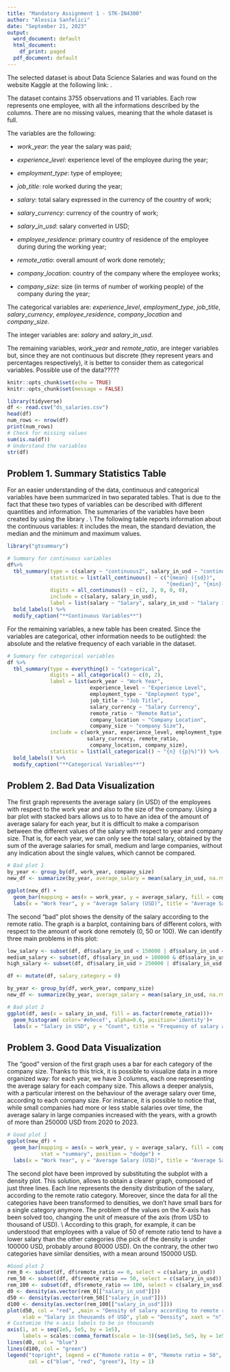 ```yaml
---
title: "Mandatory Assignment 1 - STK-IN4300"
author: "Alessia Sanfelici"
date: "September 21, 2023"
output:
  word_document: default
  html_document:
    df_print: paged
  pdf_document: default
---
```


The selected dataset is about Data Science Salaries and was found on the website Kaggle at the following link: \url{https://www.kaggle.com/datasets/arnabchaki/data-science-salaries-2023}.

The dataset contains 3755 observations and 11 variables. Each row represents one employee, with all the informations described by the columns. There are no missing values, meaning that the whole dataset is full.

The variables are the following:

- $work\_year$: the year the salary was paid;

- $experience\_level$: experience level of the employee during the year;

- $employment\_type$: type of employee;

- $job\_title$: role worked during the year;

- $salary$: total salary expressed in the currency of the country of work;

- $salary\_currency$: currency of the country of work;

- $salary\_in\_usd$: salary converted in USD;

- $employee\_residence$: primary country of residence of the employee during during the working year;

- $remote\_ratio$: overall amount of work done remotely; 

- $company\_location$: country of the company where the employee works;

- $company\_size$: size (in terms of number of working people) of the company during the year;

The categorical variables are: $experience\_level$, $employment\_type$, $job\_title$, $salary\_currency$, $employee\_residence$, $company\_location$ and $company\_size$.

The integer variables are: $salary$ and $salary\_in\_usd$.


The remaining variables, $work\_year$ and $remote\_ratio$, are integer variables but, since they are not continuous but discrete (they represent years and percentages respectively), it is better to consider them as categorical variables.
\newline
Possible use of the data?????
```r

knitr::opts_chunk$set(echo = TRUE)
knitr::opts_chunk$set(message = FALSE)

library(tidyverse)
df <- read.csv("ds_salaries.csv")
head(df)
num_rows <- nrow(df)
print(num_rows)
# Check for missing values
sum(is.na(df))
# Understand the variables
str(df)
```

## Problem 1. Summary Statistics Table
For an easier understanding of the data, continuous and categorical variables have been summarized in two separated tables. That is due to the fact that these two types of variables can be described with different quantities and information. The summaries of the variables have been created by using the library \textbf{gtsummary}.
\\
The following table reports information about the continuous variables: it includes the mean, the standard deviation, the median and the minimum and maximum values.
\newline

```r
library("gtsummary")

# Summary for continuous variables
df%>% 
  tbl_summary(type = c(salary ~ "continuous2", salary_in_usd ~ "continuous2"), 
              statistic = list(all_continuous() ~ c("{mean} ({sd})", 
                                                    "{median}", "{min}-{max}")),
              digits = all_continuous() ~ c(2, 2, 0, 0, 0), 
              include = c(salary, salary_in_usd),
              label = list(salary ~ "Salary", salary_in_usd ~ "Salary in USD")) %>%
  bold_labels() %>%
  modify_caption("**Continuous Variables**")
```
\newline
For the remaining variables, a new table has been created. Since the variables are categorical, other information needs to be outlighted: the absolute and the relative frequency of each variable in the dataset. 
\newline

```r
# Summary for categorical variables 
df %>%
  tbl_summary(type = everything() ~ "categorical", 
              digits = all_categorical() ~ c(0, 2), 
              label = list(work_year ~ "Work Year", 
                           experience_level ~ "Experience Level",
                           employment_type ~ "Employment type",
                           job_title ~ "Job Title", 
                           salary_currency ~ "Salary Currency",
                           remote_ratio ~ "Remote Ratio",
                           company_location ~ "Company Location",
                           company_size ~ "company Size"),
              include = c(work_year, experience_level, employment_type, job_title,
                          salary_currency, remote_ratio,
                           company_location, company_size),
              statistic = list(all_categorical() ~ "{n} ({p}%)")) %>%
  bold_labels() %>%
  modify_caption("**Categorical Variables**")
```

## Problem 2. Bad Data Visualization

The first graph represents the average salary (in USD) of the employees with respect to the work year and also to the size of the company. Using a bar plot with stacked bars allows us to to have an idea of the amount of average salary for each year, but it is difficult to make a comparison between the different values of the salary with respect to year and company size. That is, for each year, we can only see the total salary, obtained by the sum of the average salaries for small, medium and large companies, without any indication about the single values, which cannot be compared. \newline

```r
# Bad plot 1
by_year <- group_by(df, work_year, company_size)
new_df <- summarize(by_year, average_salary = mean(salary_in_usd, na.rm = TRUE))

ggplot(new_df) +
  geom_bar(mapping = aes(x = work_year, y = average_salary, fill = company_size), stat = "identity")+
  labs(x = "Work Year", y = "Average Salary (USD)", title = "Average Salary by Work Year and Company Size")
```

\newline
The second "bad" plot shows the density of the salary according to the remote ratio. The graph is a barplot, containing bars of different colors, with respect to the amount of work done remotely (0, 50 or 100). We can identify three main problems in this plot:
\begin{enumerate}
    \item The bars overlap, making the trends confusing and difficult to understand and analyze;
    \item Since the 50 category has a very low number of cases, the corresponding bars are very small, making it very hard to catch the frequency and the behaviour of this category;
    \item The values on the X-axis are not so easy to interpret.
\end{enumerate}
\newline
```r
low_salary <- subset(df, df$salary_in_usd < 150000 | df$salary_in_usd == 150000)
medium_salary <- subset(df, df$salary_in_usd > 100000 & df$salary_in_usd < 250000)
high_salary <- subset(df, df$salary_in_usd > 250000 | df$salary_in_usd == 250000)

df <- mutate(df, salary_category = 0)

by_year <- group_by(df, work_year, company_size)
new_df <- summarize(by_year, average_salary = mean(salary_in_usd, na.rm = TRUE))

# Bad plot 2
ggplot(df, aes(x = salary_in_usd, fill = as.factor(remote_ratio)))+
  geom_histogram( color='#e9ecef', alpha=0.6, position='identity')+
  labs(x = "Salary in USD", y = "Count", title = "Frequency of salary according to remote ratio")
```

## Problem 3. Good Data Visualization

The "good" version of the first graph uses a bar for each category of the company size. Thanks to this trick, it is possible to visualize data in a more organized way: for each year, we have 3 columns, each one representing the average salary for each company size. This allows a deeper analysis, with a particular interest on the behaviour of the average salary over time, according to each company size. For instance, it is possible to notice that, while small companies had more or less stable salaries over time, the average salary in large companies increased with the years, with a growth of more than 250000 USD from 2020 to 2023.
\newline
```r
# Good plot 1
ggplot(new_df) +
  geom_bar(mapping = aes(x = work_year, y = average_salary, fill = company_size), 
           stat = "summary", position = "dodge") + 
  labs(x = "Work Year", y = "Average Salary (USD)", title = "Average Salary by Work Year and Company Size")
```

\newline
The second plot have been improved by substituting the subplot with a density plot. This solution, allows to obtain a clearer graph, composed of just three lines. Each line represents the density distribution of the salary, according to the remote ratio category. Moreover, since the data for all the categories have been transformed to densities, we don't have small bars for a single category anymore. The problem of the values on the X-axis has been solved too, changing the unit of measure of the axis (from USD to thousand of USD).
\\
According to this graph, for example, it can be understood that employees with a value of 50 of remote ratio tend to have a lower salary than the other categories (the pick of the density is under 100000 USD, probably around 80000 USD). On the contrary, the other two categories have similar densities, with a mean around 150000 USD. 
\newline

```r
#Good plot 2
rem_0 <- subset(df, df$remote_ratio == 0, select = c(salary_in_usd))
rem_50 <- subset(df, df$remote_ratio == 50, select = c(salary_in_usd))
rem_100 <- subset(df, df$remote_ratio == 100, select = c(salary_in_usd))
d0 <- density(as.vector(rem_0[["salary_in_usd"]]))
d50 <- density(as.vector(rem_50[["salary_in_usd"]]))
d100 <- density(as.vector(rem_100[["salary_in_usd"]]))
plot(d50, col = "red", ,main = "Density of salary according to remote ratio",
     xlab = "Salary in thousands of USD", ylab = "Density", xaxt = "n") 
# Customize the x-axis labels to be in thousands
axis(1, at = seq(1e5, 5e5, by = 1e5),
     labels = scales::comma_format(scale = 1e-3)(seq(1e5, 5e5, by = 1e5)))
lines(d0, col = "blue")
lines(d100, col = "green")
legend("topright", legend = c("Remote ratio = 0", "Remote ratio = 50", "Remote ratio = 100"),
       col = c("blue", "red", "green"), lty = 1)

```